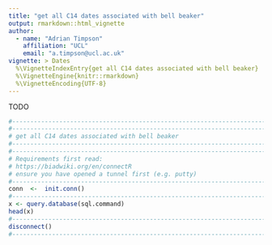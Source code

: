 ```yaml
--- 
title: "get all C14 dates associated with bell beaker"
output: rmarkdown::html_vignette
author: 
  - name: "Adrian Timpson"
    affiliation: "UCL"
    email: "a.timpson@ucl.ac.uk"
vignette: > Dates
  %\VignetteIndexEntry{get all C14 dates associated with bell beaker}
  %\VignetteEngine{knitr::rmarkdown}
  %\VignetteEncoding{UTF-8}
---
```


TODO

```r
#--------------------------------------------------------------------------------------
#--------------------------------------------------------------------------------------
# get all C14 dates associated with bell beaker
#--------------------------------------------------------------------------------------
#--------------------------------------------------------------------------------------
# Requirements first read:
# https://biadwiki.org/en/connectR
# ensure you have opened a tunnel first (e.g. putty)
#--------------------------------------------------------------------------------------
conn  <-  init.conn()
#--------------------------------------------------------------------------------------
x <- query.database(sql.command)
head(x)
#--------------------------------------------------------------------------------------
disconnect()
#--------------------------------------------------------------------------------------
```
